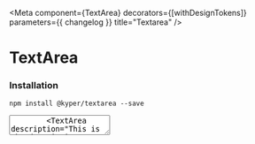 
<Meta
  component={TextArea}
  decorators={[withDesignTokens]}
  parameters={{ changelog }}
  title="Textarea"
/>

# TextArea
### Installation

`npm install @kyper/textarea --save`

<PeerDependencies json={packageJson} />

<Preview>
  <Story name="Basic">
    <FlexContainer direction="column">
      <FlexContainer padding={16}>
        <TextArea placeholder="Write your message here..."/>
        <TextArea description="This is the description" label="Description" name="description" showSecondaryLabelBackground={true} />
      </FlexContainer>
      <FlexContainer padding={16}>
        <TextArea description="This is the description" label="Description Icon" name="description-icon" showDescriptionIcon={true} showSecondaryLabelBackground={true} />
        <TextArea errorText="This is the error message" label="Error" name="error" showSecondaryLabelBackground={true} />
      </FlexContainer>
    </FlexContainer>
  </Story>
</Preview>

### Props
<Props of={TextArea} />

